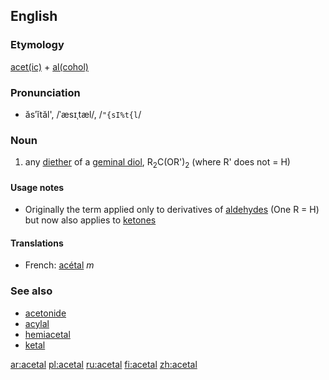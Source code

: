 ==English==
===Etymology===
[[acetic|acet(ic)]] + [[alcohol|al(cohol)]]

===Pronunciation===
*ăsʹĭtăl', /ˈæsɪˌtæl/, /<tt>"{sI%t{l</tt>/
{{rfap}}

===Noun===
{{en-noun}}
{{wikipedia}}

#{{chemistry}} any [[diether]] of a [[geminal diol]], R<sub>2</sub>C(OR')<sub>2</sub> (where R' does not = H)

====Usage notes====
* Originally the term applied only to derivatives of [[aldehyde]]s (One R = H) but now also applies to [[ketone]]s

====Translations====
*French: [[acétal]] ''m''

===See also===
*[[acetonide]]
*[[acylal]]
*[[hemiacetal]]
*[[ketal]]

[[ar:acetal]]
[[pl:acetal]]
[[ru:acetal]]
[[fi:acetal]]
[[zh:acetal]]